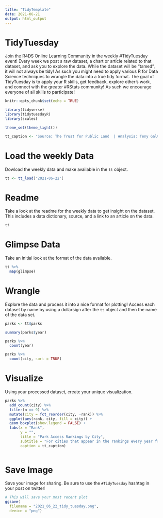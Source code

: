 ```yaml
---
title: "TidyTemplate"
date: 2021-06-21
output: html_output
---
```


# TidyTuesday

Join the R4DS Online Learning Community in the weekly #TidyTuesday event!
Every week we post a raw dataset, a chart or article related to that dataset, and ask you to explore the data.
While the dataset will be “tamed”, it will not always be tidy! As such you might need to apply various R for Data Science techniques to wrangle the data into a true tidy format.
The goal of TidyTuesday is to apply your R skills, get feedback, explore other’s work, and connect with the greater #RStats community!
As such we encourage everyone of all skills to participate!

```r

knitr::opts_chunk$set(echo = TRUE)

library(tidyverse)
library(tidytuesdayR)
library(scales)

theme_set(theme_light())

tt_caption <- "Source: The Trust for Public Land  | Analysis: Tony Galvan (@GDataScience)"

```

# Load the weekly Data

Dowload the weekly data and make available in the `tt` object.

```r

tt <- tt_load("2021-06-22")

```


# Readme

Take a look at the readme for the weekly data to get insight on the dataset.
This includes a data dictionary, source, and a link to an article on the data.

```r

tt

```


# Glimpse Data

Take an initial look at the format of the data available.

```r

tt %>% 
  map(glimpse)

```

# Wrangle

Explore the data and process it into a nice format for plotting! Access each dataset by name by using a dollarsign after the `tt` object and then the name of the data set.

```r

parks <- tt$parks

```

```r
summary(parks$year)
```

```r
parks %>%
  count(year)
```

```r
parks %>%
  count(city, sort = TRUE)
```


# Visualize

Using your processed dataset, create your unique visualization.

```r

parks %>%
  add_count(city) %>%
  filter(n == 9) %>%
  mutate(city = fct_reorder(city, -rank)) %>%
  ggplot(aes(rank, city, fill = city)) +
  geom_boxplot(show.legend = FALSE) +
  labs(x = "Rank",
       y = "",
       title = "Park Access Rankings by City",
       subtitle = "For cities that appear in the rankings every year from 2012 to 2020",
       caption = tt_caption)
  
```

# Save Image

Save your image for sharing. Be sure to use the `#TidyTuesday` hashtag in your post on twitter! 

```r

# This will save your most recent plot
ggsave(
  filename = "2021_06_22_tidy_tuesday.png",
  device = "png")

```
